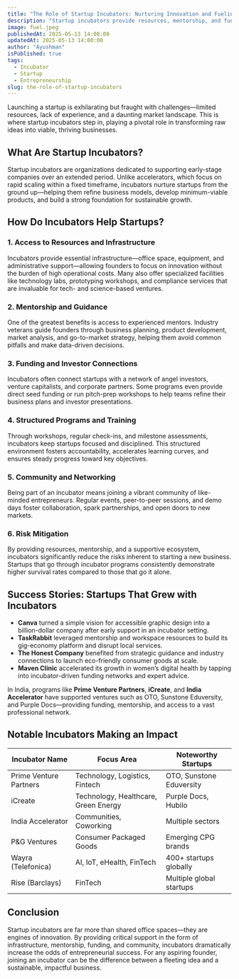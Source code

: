 ```yaml
---
title: "The Role of Startup Incubators: Nurturing Innovation and Fueling Entrepreneurial Success"
description: "Startup incubators provide resources, mentorship, and funding to early-stage companies, transforming raw ideas into thriving businesses. Discover how incubators support startups through infrastructure, guidance, and community, and explore notable success stories and leading programs."
image: fuel.jpeg
publishedAt: 2025-05-13 14:00:00
updatedAt: 2025-05-13 14:00:00
author: "Ayushman"
isPublished: true
tags:
  - Incubator
  - Startup
  - Entrepreneurship
slug: the-role-of-startup-incubators
---
```


Launching a startup is exhilarating but fraught with challenges—limited resources, lack of experience, and a daunting market landscape. This is where startup incubators step in, playing a pivotal role in transforming raw ideas into viable, thriving businesses.

## What Are Startup Incubators?

Startup incubators are organizations dedicated to supporting early-stage companies over an extended period. Unlike accelerators, which focus on rapid scaling within a fixed timeframe, incubators nurture startups from the ground up—helping them refine business models, develop minimum-viable products, and build a strong foundation for sustainable growth.

## How Do Incubators Help Startups?

### 1. Access to Resources and Infrastructure  
Incubators provide essential infrastructure—office space, equipment, and administrative support—allowing founders to focus on innovation without the burden of high operational costs. Many also offer specialized facilities like technology labs, prototyping workshops, and compliance services that are invaluable for tech- and science-based ventures.

### 2. Mentorship and Guidance  
One of the greatest benefits is access to experienced mentors. Industry veterans guide founders through business planning, product development, market analysis, and go-to-market strategy, helping them avoid common pitfalls and make data-driven decisions.

### 3. Funding and Investor Connections  
Incubators often connect startups with a network of angel investors, venture capitalists, and corporate partners. Some programs even provide direct seed funding or run pitch-prep workshops to help teams refine their business plans and investor presentations.

### 4. Structured Programs and Training  
Through workshops, regular check-ins, and milestone assessments, incubators keep startups focused and disciplined. This structured environment fosters accountability, accelerates learning curves, and ensures steady progress toward key objectives.

### 5. Community and Networking  
Being part of an incubator means joining a vibrant community of like-minded entrepreneurs. Regular events, peer-to-peer sessions, and demo days foster collaboration, spark partnerships, and open doors to new markets.

### 6. Risk Mitigation  
By providing resources, mentorship, and a supportive ecosystem, incubators significantly reduce the risks inherent to starting a new business. Startups that go through incubator programs consistently demonstrate higher survival rates compared to those that go it alone.

## Success Stories: Startups That Grew with Incubators

- **Canva** turned a simple vision for accessible graphic design into a billion-dollar company after early support in an incubator setting.  
- **TaskRabbit** leveraged mentorship and workspace resources to build its gig-economy platform and disrupt local services.  
- **The Honest Company** benefited from strategic guidance and industry connections to launch eco-friendly consumer goods at scale.  
- **Maven Clinic** accelerated its growth in women’s digital health by tapping into incubator-driven funding networks and expert advice.  

In India, programs like **Prime Venture Partners**, **iCreate**, and **India Accelerator** have supported ventures such as OTO, Sunstone Eduversity, and Purple Docs—providing funding, mentorship, and access to a vast professional network.

## Notable Incubators Making an Impact

| Incubator Name         | Focus Area                           | Noteworthy Startups         |
|------------------------|--------------------------------------|-----------------------------|
| Prime Venture Partners | Technology, Logistics, Fintech       | OTO, Sunstone Eduversity    |
| iCreate                | Technology, Healthcare, Green Energy | Purple Docs, Hubilo         |
| India Accelerator      | Communities, Coworking               | Multiple sectors            |
| P&G Ventures           | Consumer Packaged Goods              | Emerging CPG brands         |
| Wayra (Telefonica)     | AI, IoT, eHealth, FinTech            | 400+ startups globally      |
| Rise (Barclays)        | FinTech                              | Multiple global startups    |

## Conclusion

Startup incubators are far more than shared office spaces—they are engines of innovation. By providing critical support in the form of infrastructure, mentorship, funding, and community, incubators dramatically increase the odds of entrepreneurial success. For any aspiring founder, joining an incubator can be the difference between a fleeting idea and a sustainable, impactful business.
